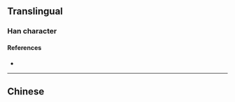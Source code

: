 {{also|愨|慤}}
{{character info/new}}
==Translingual==

===Han character===
{{Han char|rn=61|rad=心|as=07|sn=10|four=|canj=GBHP|ids=⿳士冗心}}

====References====
* {{Han ref|kx=0388.341|hdz=42299.120|uh=60AB|ud=24747}}

----

==Chinese==
{{zh-see|愨}}